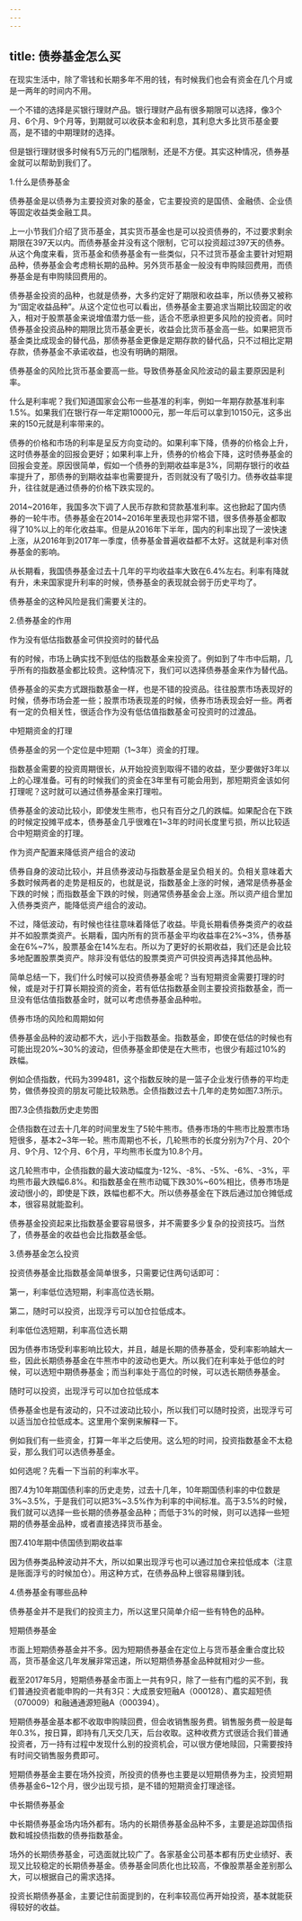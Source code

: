 ```yaml
---
---
---
```

title: 债券基金怎么买
---




在现实生活中，除了零钱和长期多年不用的钱，有时候我们也会有资金在几个月或是一两年的时间内不用。

一个不错的选择是买银行理财产品。银行理财产品有很多期限可以选择，像3个月、6个月、9个月等，到期就可以收获本金和利息，其利息大多比货币基金要高，是不错的中期理财的选择。

但是银行理财很多时候有5万元的门槛限制，还是不方便。其实这种情况，债券基金就可以帮助到我们了。





1.什么是债券基金


债券基金是以债券为主要投资对象的基金，它主要投资的是国债、金融债、企业债等固定收益类金融工具。

上一小节我们介绍了货币基金，其实货币基金也是可以投资债券的，不过要求剩余期限在397天以内。而债券基金并没有这个限制，它可以投资超过397天的债券。从这个角度来看，货币基金和债券基金有一些类似，只不过货币基金主要针对短期品种，债券基金会考虑稍长期的品种。另外货币基金一般没有申购赎回费用，而债券基金是有申购赎回费用的。

债券基金投资的品种，也就是债券，大多约定好了期限和收益率，所以债券又被称为“固定收益品种”。从这个定位也可以看出，债券基金主要追求当期比较固定的收入，相对于股票基金来说增值潜力低一些，适合不愿承担更多风险的投资者。同时债券基金投资品种的期限比货币基金更长，收益会比货币基金高一些。如果把货币基金类比成现金的替代品，那债券基金更像是定期存款的替代品，只不过相比定期存款，债券基金不承诺收益，也没有明确的期限。

债券基金的风险比货币基金要高一些。导致债券基金风险波动的最主要原因是利率。

什么是利率呢？我们知道国家会公布一些基准的利率，例如一年期存款基准利率1.5%。如果我们在银行存一年定期10000元，那一年后可以拿到10150元，这多出来的150元就是利率带来的。

债券的价格和市场的利率是呈反方向变动的。如果利率下降，债券的价格会上升，这时债券基金的回报会更好；如果利率上升，债券的价格会下降，这时债券基金的回报会变差。原因很简单，假如一个债券的到期收益率是3%，同期存银行的收益率提升了，那债券的到期收益率也需要提升，否则就没有了吸引力。债券收益率提升，往往就是通过债券的价格下跌实现的。

2014~2016年，我国多次下调了人民币存款和贷款基准利率。这也掀起了国内债券的一轮牛市。债券基金在2014~2016年里表现也非常不错，很多债券基金都取得了10%以上的年化收益率。但是从2016年下半年，国内的利率出现了一波快速上涨，从2016年到2017年一季度，债券基金普遍收益都不太好。这就是利率对债券基金的影响。

从长期看，我国债券基金过去十几年的平均收益率大致在6.4%左右。利率有降就有升，未来国家提升利率的时候，债券基金的表现就会弱于历史平均了。

债券基金的这种风险是我们需要关注的。





2.债券基金的作用


作为没有低估指数基金可供投资时的替代品


有的时候，市场上确实找不到低估的指数基金来投资了。例如到了牛市中后期，几乎所有的指数基金都比较贵。这种情况下，我们可以选择债券基金来作为替代品。

债券基金的买卖方式跟指数基金一样，也是不错的投资品。往往股票市场表现好的时候，债券市场会差一些；股票市场表现差的时候，债券市场表现会好一些。两者有一定的负相关性，很适合作为没有低估值指数基金可投资时的过渡品。





中短期资金的打理


债券基金的另一个定位是中短期（1~3年）资金的打理。

指数基金需要的投资周期很长，从开始投资到取得不错的收益，至少要做好3年以上的心理准备。可有的时候我们的资金在3年里有可能会用到，那短期资金该如何打理呢？这时就可以通过债券基金来打理啦。

债券基金的波动比较小，即使发生熊市，也只有百分之几的跌幅。如果配合在下跌的时候定投摊平成本，债券基金几乎很难在1~3年的时间长度里亏损，所以比较适合中短期资金的打理。





作为资产配置来降低资产组合的波动


债券自身的波动比较小，并且债券波动与指数基金是呈负相关的。负相关意味着大多数时候两者的走势是相反的，也就是说，指数基金上涨的时候，通常是债券基金下跌的时候；而指数基金下跌的时候，则通常债券基金会上涨。所以资产组合里加入债券类资产，能降低资产组合的波动。

不过，降低波动，有时候也往往意味着降低了收益。毕竟长期看债券类资产的收益并不如股票类资产。长期看，国内所有的货币基金平均收益率在2%~3%，债券基金在6%~7%，股票基金在14%左右。所以为了更好的长期收益，我们还是会比较多地配置股票类资产。除非没有低估的股票类资产可供投资再选择其他品种。

简单总结一下，我们什么时候可以投资债券基金呢？当有短期资金需要打理的时候，或是对于打算长期投资的资金，若有低估指数基金则主要投资指数基金，而一旦没有低估值指数基金时，就可以考虑债券基金品种啦。





债券市场的风险和周期如何


债券基金品种的波动都不大，远小于指数基金。指数基金，即使在低估的时候也有可能出现20%~30%的波动，但债券基金即使是在大熊市，也很少有超过10%的跌幅。

例如企债指数，代码为399481，这个指数反映的是一篮子企业发行债券的平均走势，做债券投资的朋友可能比较熟悉。企债指数过去十几年的走势如图7.3所示。





图7.3企债指数历史走势图





企债指数在过去十几年的时间里发生了5轮牛熊市。债券市场的牛熊市比股票市场短很多，基本2~3年一轮。熊市周期也不长，几轮熊市的长度分别为7个月、20个月、9个月、12个月、6个月，平均熊市长度为10.8个月。

这几轮熊市中，企债指数的最大波动幅度为-12%、-8%、-5%、-6%、-3%，平均熊市最大跌幅6.8%。和指数基金在熊市动辄下跌30%~60%相比，债券市场是波动很小的，即使是下跌，跌幅也都不大。所以债券基金在下跌后通过加仓摊低成本，很容易就能盈利。

债券基金投资起来比指数基金要容易很多，并不需要多少复杂的投资技巧。当然了，债券基金的收益也会比指数基金低。





3.债券基金怎么投资


投资债券基金比指数基金简单很多，只需要记住两句话即可：

第一，利率低位选短期，利率高位选长期。

第二，随时可以投资，出现浮亏可以加仓拉低成本。





利率低位选短期，利率高位选长期


因为债券市场受利率影响比较大，并且，越是长期的债券基金，受利率影响越大一些，因此长期债券基金在牛熊市中的波动也更大。所以我们在利率处于低位的时候，可以选短中期债券基金；而当利率处于高位的时候，可以选长期债券基金。





随时可以投资，出现浮亏可以加仓拉低成本


债券基金也是有波动的，只不过波动比较小，所以我们可以随时投资，出现浮亏可以适当加仓拉低成本。这里用个案例来解释一下。

例如我们有一些资金，打算一年半之后使用。这么短的时间，投资指数基金不太稳妥，那么我们可以选债券基金。

如何选呢？先看一下当前的利率水平。

图7.4为10年期国债利率的历史走势，过去十几年，10年期国债利率的中位数是3%~3.5%，于是我们可以把3%~3.5%作为利率的中间标准。高于3.5%的时候，我们就可以选择一些长期的债券基金品种；而低于3%的时候，则可以选择一些短期的债券基金品种，或者直接选择货币基金。





图7.410年期中债国债到期收益率





因为债券类品种波动并不大，所以如果出现浮亏也可以通过加仓来拉低成本（注意是账面浮亏的时候加仓）。用这种方式，在债券品种上很容易赚到钱。





4.债券基金有哪些品种


债券基金并不是我们的投资主力，所以这里只简单介绍一些有特色的品种。





短期债券基金


市面上短期债券基金并不多。因为短期债券基金在定位上与货币基金重合度比较高，货币基金这几年发展非常迅速，所以短期债券基金品种就相对少一些。

截至2017年5月，短期债券基金市面上一共有9只，除了一些有门槛的买不到，我们普通投资者能申购的一共有3只：大成景安短融A（000128）、嘉实超短债（070009）和融通通源短融A（000394）。

短期债券基金基本都不收取申购赎回费，但会收销售服务费。销售服务费一般是每年0.3%，按日算，即持有几天交几天，后台收取。这种收费方式很适合我们普通投资者，万一持有过程中发现什么别的投资机会，可以很方便地赎回，只需要按持有时间交销售服务费即可。

短期债券基金主要在场外投资，所投资的债券也主要是以短期债券为主，投资短期债券基金6~12个月，很少出现亏损，是不错的短期资金打理途径。





中长期债券基金


中长期债券基金场内场外都有。场内的长期债券基金品种不多，主要是追踪国债指数和城投债指数的债券指数基金。

场外的长期债券基金，可选面就比较广了。各家基金公司基本都有历史业绩好、表现又比较稳定的长期债券基金。债券基金同质化也比较高，不像股票基金差别那么大，可以根据自己的需求选择。

投资长期债券基金，主要记住前面提到的，在利率较高位再开始投资，基本就能获得较好的收益。